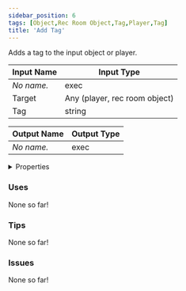 ```yaml
---
sidebar_position: 6
tags: [Object,Rec Room Object,Tag,Player,Tag]
title: 'Add Tag'
---
```


Adds a tag to the input object or player.



<IChip uuid="953fb21b-c9f0-46fc-a0f1-ee1a937854f8"/>

| Input Name | Input Type |
|-----------|-----------|
| *No name.* | exec |
| Target | Any (player, rec room object) |
| Tag | string |

| Output Name | Output Type |
|-----------|-----------|
| *No name.* | exec |


<details>
  <summary>Properties</summary>
  <div>
    <div>
    <table>
      <thead>
        <tr>
          <th>Is beta required?</th>
          <th>No</th>
        </tr>
        <tr>
          <th>Is this chip a trolling risk?</th>
          <th>No</th>
        </tr>
        <tr>
          <th>Is this chip a role assignment risk?</th>
          <th>No</th>
        </tr>
        <tr>
          <th>Chip UUID</th>
          <th>953fb21b-c9f0-46fc-a0f1-ee1a937854f8</th>
        </tr>
        <tr>
          <th>Room availability</th>
          <th>Available everywhere</th>
        </tr>
      </thead>
    </table>
    </div>
  </div>
</details>

### Uses

None so far!

### Tips

None so far!

### Issues

None so far!